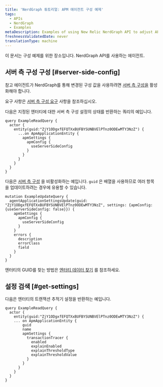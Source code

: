 ```yaml
---
title: 'NerdGraph 튜토리얼: APM 에이전트 구성 예제'
tags:
  - APIs
  - NerdGraph
  - Examples
metaDescription: Examples of using New Relic NerdGraph API to adjust APM
freshnessValidatedDate: never
translationType: machine
---
```


이 문서는 구성 예제를 위한 장소입니다. <InlinePopover type="apm"/>NerdGraph API를 사용하는 에이전트.

## 서버 측 구성 구성 [#server-side-config]

참고 <InlinePopover type="apm"/>에이전트가 NerdGraph를 통해 변경된 구성 값을 사용하려면 [서버 측 구성을](/docs/apm/agents/manage-apm-agents/configuration/server-side-agent-configuration#requirements) 활성화해야 합니다.

요구 사항은 [서버 측 구성 요구](/docs/apm/agents/manage-apm-agents/configuration/server-side-agent-configuration#requirements) 사항을 참조하십시오.

다음은 지정된 엔터티에 대한 서버 측 구성 설정의 상태를 반환하는 쿼리의 예입니다.

```
query ExampleReadQuery {
  actor {
    entity(guid:"ZjY1ODgxfEFQTXxBUFBYSUNBVElPTnz0ODEwMTY3NzZ") {
      ...on ApmApplicationEntity {
        apmSettings {
          apmConfig {
            useServerSideConfig
          }
        }
      }
    }
  }
}
```

다음은 [서버 측 구성](/docs/apm/agents/manage-apm-agents/configuration/server-side-agent-configuration) 을 비활성화하는 예입니다. `guid` 은 배열을 사용하므로 여러 항목을 업데이트하려는 경우에 유용할 수 있습니다.

```
mutation ExampleUpdateQuery {
  agentApplicationSettingsUpdate(guid: "ZjY1ODgxfEFQTXxBUFBYSUNBVElPTnz0ODEwMTY3NzZ", settings: {apmConfig: {useServerSideConfig: false}}) {
    apmSettings {
      apmConfig {
        useServerSideConfig
      }
    }
    errors {
      description
      errorClass
      field
    }
  }
}
```

엔터티의 GUID를 찾는 방법은 [엔터티 데이터 찾기](/docs/new-relic-one/use-new-relic-one/core-concepts/what-entity-new-relic/#find) 를 참조하세요.

## 설정 검색 [#get-settings]

다음은 엔터티의 트랜잭션 추적기 설정을 반환하는 예입니다.

```
query ExampleReadQuery {
  actor {
    entity(guid:"ZjY1ODgxfEFQTXxBUFBYSUNBVElPTnz0ODEwMTY3NzZ") {
    ... on ApmApplicationEntity {
        guid
        name
        apmSettings {
          transactionTracer {
            enabled
            explainEnabled
            explainThresholdType
            explainThresholdValue
          }
        }
      }
    }
  }
}
```